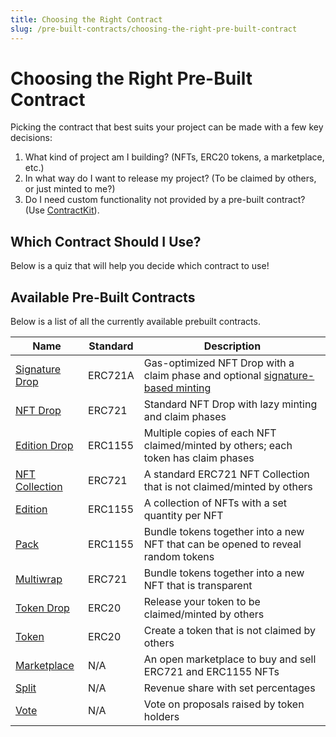 ```yaml
---
title: Choosing the Right Contract
slug: /pre-built-contracts/choosing-the-right-pre-built-contract
---
```



# Choosing the Right Pre-Built Contract

<div className="heroGrid">
<div>
<p>
Picking the contract that best suits your project can be made with a few key decisions:

<ol>
<li>What kind of project am I building? (NFTs, ERC20 tokens, a marketplace, etc.)</li>
<li>In what way do I want to release my project? (To be claimed by others, or just minted to me?)</li>
<li>Do I need custom functionality not provided by a pre-built contract? (Use <a href="https://portal.thirdweb.com/contractkit">ContractKit</a>).</li>
</ol>
</p>

  </div>
  <div className="heroGridImageContainer">
    <YoutubeEmbed link={"https://www.youtube.com/embed/7TD7VjuJr34"} />
  </div>
</div>

## Which Contract Should I Use?

Below is a quiz that will help you decide which contract to use!

<WhichContractQuiz />

## Available Pre-Built Contracts

Below is a list of all the currently available prebuilt contracts.

| Name                                                  | Standard | Description                                                                                                                |
| ----------------------------------------------------- | -------- | -------------------------------------------------------------------------------------------------------------------------- |
| [Signature Drop](/pre-built-contracts/signature-drop) | ERC721A  | Gas-optimized NFT Drop with a claim phase and optional [signature-based minting](/sdk/advanced-features/on-demand-minting) |
| [NFT Drop](/pre-built-contracts/nft-drop)             | ERC721   | Standard NFT Drop with lazy minting and claim phases                                                                       |
| [Edition Drop](/pre-built-contracts/edition-drop)     | ERC1155  | Multiple copies of each NFT claimed/minted by others; each token has claim phases                                          |
| [NFT Collection](/pre-built-contracts/nft-collection) | ERC721   | A standard ERC721 NFT Collection that is not claimed/minted by others                                                      |
| [Edition](/pre-built-contracts/edition)               | ERC1155  | A collection of NFTs with a set quantity per NFT                                                                           |
| [Pack](/pre-built-contracts/pack)                     | ERC1155  | Bundle tokens together into a new NFT that can be opened to reveal random tokens                                           |
| [Multiwrap](/pre-built-contracts/multiwrap)           | ERC721   | Bundle tokens together into a new NFT that is transparent                                                                  |
| [Token Drop](/pre-built-contracts/token-drop)         | ERC20    | Release your token to be claimed/minted by others                                                                          |
| [Token](/pre-built-contracts/token)                   | ERC20    | Create a token that is not claimed by others                                                                               |
| [Marketplace](/pre-built-contracts/marketplace)       | N/A      | An open marketplace to buy and sell ERC721 and ERC1155 NFTs                                                                |
| [Split](/pre-built-contracts/split)                   | N/A      | Revenue share with set percentages                                                                                         |
| [Vote](/pre-built-contracts/vote)                     | N/A      | Vote on proposals raised by token holders                                                                                  |
